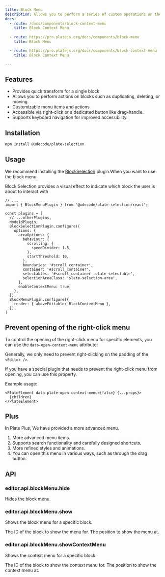 ```yaml
---
title: Block Menu
description: Allows you to perform a series of custom operations on the block.
docs:
  - route: /docs/components/block-context-menu
    title: Block Context Menu
    
  - route: https://pro.platejs.org/docs/components/block-menu
    title: Block Menu

  - route: https://pro.platejs.org/docs/components/block-context-menu
    title: Block Context Menu

---
```


<ComponentPreview name="playground-demo" id="blockmenu" />

<PackageInfo>

## Features

- Provides quick transform for a single block.
- Allows you to perform actions on blocks such as duplicating, deleting, or moving.
- Customizable menu items and actions.
- Accessible via right-click or a dedicated button like drag-handle.
- Supports keyboard navigation for improved accessibility.

</PackageInfo>

## Installation

```bash
npm install @udecode/plate-selection
```

## Usage

We recommend installing the [BlockSelection](/docs/block-selection) plugin.When you want to use the block menu

Block Selection provides a visual effect to indicate which block the user is about to interact with

```tsx
// ...
import { BlockMenuPlugin } from '@udecode/plate-selection/react';

const plugins = [
  // ...otherPlugins,
  NodeIdPlugin,
  BlockSelectionPlugin.configure({
    options: {
      areaOptions: {
        behaviour: {
          scrolling: {
            speedDivider: 1.5,
          },
          startThreshold: 10,
        },
        boundaries: '#scroll_container',
        container: '#scroll_container',
        selectables: '#scroll_container .slate-selectable',
        selectionAreaClass: 'slate-selection-area',
      },
      enableContextMenu: true,
    },
  }),
  BlockMenuPlugin.configure({
    render: { aboveEditable: BlockContextMenu },
  }),
]
```

## Prevent opening of the right-click menu

To control the opening of the right-click menu for specific elements, you can use the `data-open-context-menu` attribute:

Generally, we only need to prevent right-clicking on the padding of the `<Editor />`.

If you have a special plugin that needs to prevent the right-click menu from opening, you can use this property.

Example usage:

```tsx
<PlateElement data-plate-open-context-menu={false} {...props}>
  {children}
</PlateElement>
```

## Plus

In Plate Plus, We have provided a more advanced menu.

1. More advanced menu items.
2. Supports search functionality and carefully designed shortcuts.
3. More refined styles and animations.
4. You can open this menu in various ways, such as through the drag button.

<ComponentPreviewPro
  name="pro-iframe-demo"
  id="pro-context-menu"
  component="context-menu"
/>

## API

### editor.api.blockMenu.hide

Hides the block menu.

### editor.api.blockMenu.show

Shows the block menu for a specific block.

<APIParameters>
  <APIItem name="id" type="string">
    The ID of the block to show the menu for.
  </APIItem>
  <APIItem name="position" type="{ x: number; y: number }" optional>
    The position to show the menu at.
  </APIItem>
</APIParameters>

### editor.api.blockMenu.showContextMenu

Shows the context menu for a specific block.

<APIParameters>
  <APIItem name="blockId" type="string">
    The ID of the block to show the context menu for.
  </APIItem>
  <APIItem name="position" type="{ x: number; y: number }">
    The position to show the context menu at.
  </APIItem>
</APIParameters>
